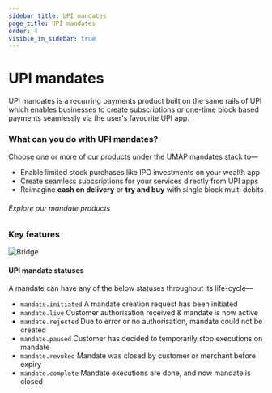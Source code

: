 ```yaml
---
sidebar_title: UPI mandates
page_title: UPI mandates
order: 4
visible_in_sidebar: true
---
```


# UPI mandates

UPI mandates is a recurring payments product built on the same rails of UPI which enables businesses to create subscriptions or one-time block based payments seamlessly via the user's favourite UPI app.  

### What can you do with UPI mandates?
Choose one or more of our products under the UMAP mandates stack to—
* Enable limited stock purchases like IPO investments on your wealth app
* Create seamless subcsriptions for your services directly from UPI apps
* Reimagine **cash on delivery** or **try and buy** with single block multi debits

###### Explore our mandate products
<UMAPMandates />

### Key features

<img
    src="https://storage.googleapis.com/strapi-assets/latest/Frame_106/Frame_106.png"
    alt="Bridge"
/>

#### UPI mandate statuses

A mandate can have any of the below statuses throughout its life-cycle—

<Text>
    <ul>
        <li><code>mandate.initiated</code>&nbsp;A mandate creation request has been initiated</li>
        <li><code>mandate.live</code>&nbsp;Customer authorisation received & mandate is now active</li>
        <li><code>mandate.rejected</code>&nbsp;Due to error or no authorisation, mandate could not be created</li>
        <li><code>mandate.paused</code>&nbsp;Customer has decided to temporarily stop executions on mandate</li>
        <li><code>mandate.revoked</code>&nbsp;Mandate was closed by customer or merchant before expiry</li>
        <li><code>mandate.complete</code>&nbsp;Mandate executions are done, and now mandate is closed</li>
    </ul>
</Text>